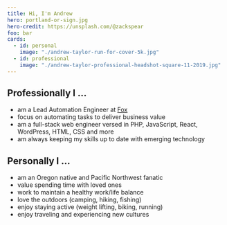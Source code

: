 ```yaml
---
title: Hi, I'm Andrew
hero: portland-or-sign.jpg
hero-credit: https://unsplash.com/@zackspear
foo: bar
cards:
  - id: personal
    image: "./andrew-taylor-run-for-cover-5k.jpg"
  - id: professional
    image: "./andrew-taylor-professional-headshot-square-11-2019.jpg"
---
```



<Card direction="left" id="professional">

## Professionally I ...

* am a Lead Automation Engineer at [Fox](https://www.fox.com/)
* focus on automating tasks to deliver business value
* am a full-stack web engineer versed in PHP, JavaScript, React, WordPress, HTML, CSS and more
* am always keeping my skills up to date with emerging technology

</Card>

<Card direction="right" id="personal">

## Personally I ...

* am an Oregon native and Pacific Northwest fanatic
* value spending time with loved ones
* work to maintain a healthy work/life balance
* love the outdoors (camping, hiking, fishing)
* enjoy staying active (weight lifting, biking, running)
* enjoy traveling and experiencing new cultures

</Card>